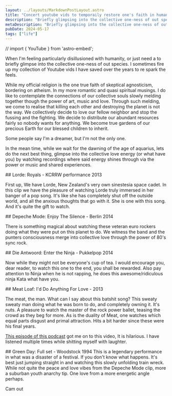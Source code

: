 ```yaml
---
layout: ../layouts/MarkdownPostLayout.astro
title: "Concert youtube vids to temporaily restore one's faith in humanity"
description: "Briefly glimpsing into the collective one-ness of out species, though the power of Youtube vids "
metaDescription: "Briefly glimpsing into the collective one-ness of out species, though the power of Youtube vids "
pubDate: 2024-05-17
tags: ["life"]
---
```


// import { YouTube } from 'astro-embed';

When I'm feeling particularly disillusioned with humanity, or just need a to briefly glimpse into the collective one-ness of out species.
I sometimes fire up my collection of Youtube vids I have saved over the years to re spark the feels.

While my official religion is the one true faith of skeptical agnosticism, bordering on atheism. 
In my more romantic and quasi spiritual musings. I do like to contemplate the connections of our collective souls slowly melding together though
the power of art, music and love.
Through such melding, we come to realise that killing each other and destroying the planet is not the way.
We collectively decide to love our fellow neighbor and stop the fussing and the fighting.
We decide to distribute our abundant resources fairly so nobody wants for anything.
We become true gardens of our precious Earth for our blessed children to inherit.

Some people say I'm a dreamer, but I'm not the only one.

In the mean time, while we wait for the dawning of the age of aquarius,
lets do the next best thing, glimpse into the collective love energy (or what have you) by watching recordings where said energy shines through
via the power or music and shared experiences.



<YouTube id="u7T64Qo3bdU" />
## Lorde: Royals -  KCRRW performance 2013

First up, We have Lorde, New Zealand's very own sinestesia space cadet. 
In this clip we have the pleasure of watching Lorde truly immersed in her banger of a pop song.
It's like she has completely shut off the outside world, and all the anxious thoughts that go with it.
She is one with this song. And it's quite the gift to watch.


<YouTube id="-_3dc6X-Iwo" />
## Depeche Mode: Enjoy The Silence - Berlin 2014

There is something magical about watching these veteran euro rockers doing what they were put on this planet to do.
We witness the band and the punters consciousness merge into collective love through the power of 80's sync rock.


<YouTube id="4DOcge2feu0" />
## Die Antwoord: Enter the Ninja - Pukkelpop 2014

Now while they might not be everyone's cup of tea.
I would encourage you, dear reader, to watch this one to the end, you shall be rewarded. 
Also pay attention to Ninja when he is not rapping, he does this awesome/ridiculous ninja Kata what have you.


<YouTube id="SRK4KuNJFew" />
## Meat Loaf: I'd Do Anything For Love  - 2013

The meat, the man. What can I say about this batshit song? This sweaty sweaty man doing what he was born to do, and completely owning it. 
It's nuts.
A pleasure to watch the master of the rock power ballet, teasing the crowd as they beg for more. 
As is the duality of Meat, one watches which equal parts disgust and primal attraction. 
Hits a bit harder since these were his final years.

[This episode of this podcast](https://headgum.com/punch-up-the-jam/id-do-anything-for-love-but-i-wont-do-that-by-meat-loaf-w-chris-fleming)
got me on to this video, It is hilarious. I have listened multiple times while shitting myself with laughter.

<YouTube id="3CVGtbItth0" />
## Green Day: Full set - Woodstock 1994
This is a legendary performance in what was a disaster of a festival. If you don't know what happens. It's best just jumping straight in and 
watching this slowly unfolding train wreck.
While not quite the peace and love vibes from the Depeche Mode clip, more a suburban youth anarchy tip. 
One love from a more energetic angle perhaps.



Cam out



